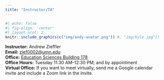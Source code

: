 ```yaml
---
title: "Instructor/TA"
---
```


```r
#| echo: false
#| fig-align: 'center'
#| layout-ncol: 2
knitr::include_graphics(c("img/andy-avatar.png")) #, "img/kyle.jpg"))
```


**Instructor:** Andrew Zieffler <br />
**Email:** [zief0002@umn.edu](mailto://zief0002@umn.edu) <br />
**Office:** [Education Sciences Building 178](https://www.google.com/maps/place/Education+Sciences+Building/@44.9784043,-93.2394586,15z/data=!4m2!3m1!1s0x0:0x45656dac481b9150)  <br />
**Office Hours:** Tuesday 11:30 AM&ndash;12:30 PM; and by appointment <br />
**Virtual Office:** If you want to meet virtually, send me a Google calendar invite and include a Zoom link in the invite. 

<br />

<!-- **TA:** Kyle Stagnaro  <br /> -->
<!-- **Email:** [stagn011@umn.edu](mailto://stagn011@umn.edu) <br /> -->
<!-- **Office:** [Zoom](https://umn.zoom.us/j/8643731501)  <br /> -->
<!-- **Office Hours:** Monday 12:00 PM&ndash;1:00 PM; and by appointment -->

<!-- <br /> -->
